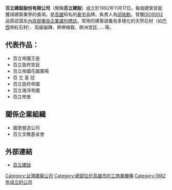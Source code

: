 {{Infobox_Company |
  company_name   = 百立建設股份有限公司<br/><small>Pearly Construction Co.Ltd</small>|
  company_logo   = |
  company_slogan = 深耕，是品牌的真髓主流|
  foundation     = 1982年11月17日|
  location       = {{ROC}}<br>[[高雄市|高雄市]][[苓雅區_(高雄市)|苓雅區]][[民權一路|民權一路]]53號10樓|
  zip_code       = 802|
  telephone_no   = +886 7 338-2178|
  chairman       = [[邱祐勳|邱祐勳]]|
  num_employees  = |
  industry       = 建築營造業|
  products       = |
  capital        =[[新臺幣|新台幣]]614,800,000元<br/>（2009年7月）|
  homepage       = http://www.pearly.com.tw/
}}
'''百立建設股份有限公司'''（簡稱'''百立建設'''）成立於1982年11月17日，每個建案皆能獲得建築業界的獎項，是[[高雄|高雄]]知名的[[豪宅|豪宅]]品牌。負責人為[[邱祐勳|邱祐勳]]。曾獲[[ISO9002|ISO9002]]品質認證及[[內政部優良企業識別標誌|內政部優良企業識別標誌]]。常用的建築語彙為多樣化的天然石材（如[[巴西|巴西]]帝紅石材）、高級磁磚、熱帶植栽、歐洲宮廷……等。

== 代表作品： ==

*百立帝國王座	
*百立首府宮庭	
*百立帝國花園廣場	
*百 立 皇 冠	
*百立首府帝國	
*百立海洋帝國	
*百立帝堡

== 關係企業組織 ==
* 國恩營造公司
* 百立文教基金會




== 外部連結 ==
* [http://www.pearly.com.tw/ 百立建設] {{Wayback|url=http://www.pearly.com.tw/ |date=20111104190843 }}

[[Category:台灣建築公司|Category:台灣建築公司]]
[[Category:總部位於高雄市的工商業機構|Category:總部位於高雄市的工商業機構]]
[[Category:1982年成立的公司|Category:1982年成立的公司]]